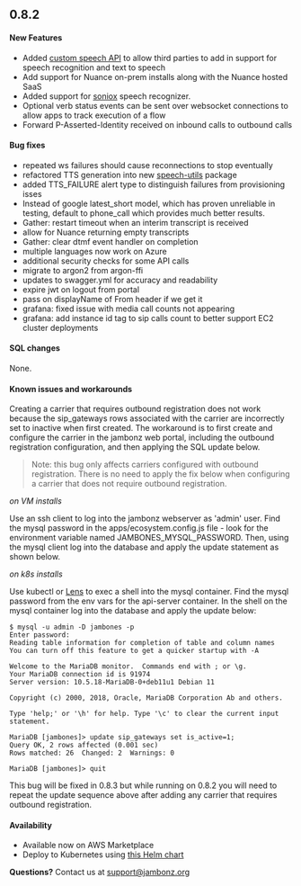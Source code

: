 ## 0.8.2

#### New Features
- Added [custom speech API](/docs/speech-api/overview/) to allow third parties to add in support for speech recognition and text to speech
- Add support for Nuance on-prem installs along with the Nuance hosted SaaS
- Added support for [soniox](https://soniox.com/) speech recognizer.
- Optional verb status events can be sent over websocket connections to allow apps to track execution of a flow
- Forward P-Asserted-Identity received on inbound calls to outbound calls


#### Bug fixes
- repeated ws failures should cause reconnections to stop eventually
- refactored TTS generation into new [speech-utils](https://github.com/jambonz/speech-utils) package
- added TTS_FAILURE alert type to distinguish failures from provisioning isses
- Instead of google latest_short model, which has proven unreliable in testing, default to phone_call which provides much better results.
- Gather: restart timeout when an interim transcript is received
- allow for Nuance returning empty transcripts
- Gather: clear dtmf event handler on completion
- multiple languages now work on Azure
- additional security checks for some API calls
- migrate to argon2 from argon-ffi
- updates to swagger.yml for accuracy and readability
- expire jwt on logout from portal
- pass on displayName of From header if we get it
- grafana: fixed issue with media call counts not appearing
- grafana: add instance id tag to sip calls count to better support EC2 cluster deployments

#### SQL changes
None.

#### Known issues and workarounds
Creating a carrier that requires outbound registration does not work because the sip_gateways rows associated with the carrier are incorrectly set to inactive when first created.  The workaround is to first create and configure the carrier in the jambonz web portal, including the outbound registration configuration, and then applying the SQL update below. 

> Note: this bug only affects carriers configured with outbound registration. There is no need to apply the fix below when configuring a carrier that does not require outbound registration.

*on VM installs*

Use an ssh client to log into the jambonz webserver as 'admin' user.  Find the mysql password in the apps/ecosystem.config.js file  - look for the environment variable named JAMBONES_MYSQL_PASSWORD.  Then, using the mysql client log into the database and apply the update statement as shown below.

*on k8s installs*

Use kubectl or [Lens](https://k8slens.dev/) to exec a shell into the mysql container.  Find the mysql password from the env vars for the api-server container.  In the shell on the mysql container log into the database and apply the update below:

```
$ mysql -u admin -D jambones -p
Enter password:
Reading table information for completion of table and column names
You can turn off this feature to get a quicker startup with -A

Welcome to the MariaDB monitor.  Commands end with ; or \g.
Your MariaDB connection id is 91974
Server version: 10.5.18-MariaDB-0+deb11u1 Debian 11

Copyright (c) 2000, 2018, Oracle, MariaDB Corporation Ab and others.

Type 'help;' or '\h' for help. Type '\c' to clear the current input statement.

MariaDB [jambones]> update sip_gateways set is_active=1;
Query OK, 2 rows affected (0.001 sec)
Rows matched: 26  Changed: 2  Warnings: 0

MariaDB [jambones]> quit
```

This bug will be fixed in 0.8.3 but while running on 0.8.2 you will need to repeat the update sequence above after adding any carrier that requires outbound registration.

#### Availability
- Available now on AWS Marketplace
- Deploy to Kubernetes using [this Helm chart](https://github.com/jambonz/helm-charts)

**Questions?** Contact us at <a href="mailto:support@jambonz.org">support@jambonz.org</a>
